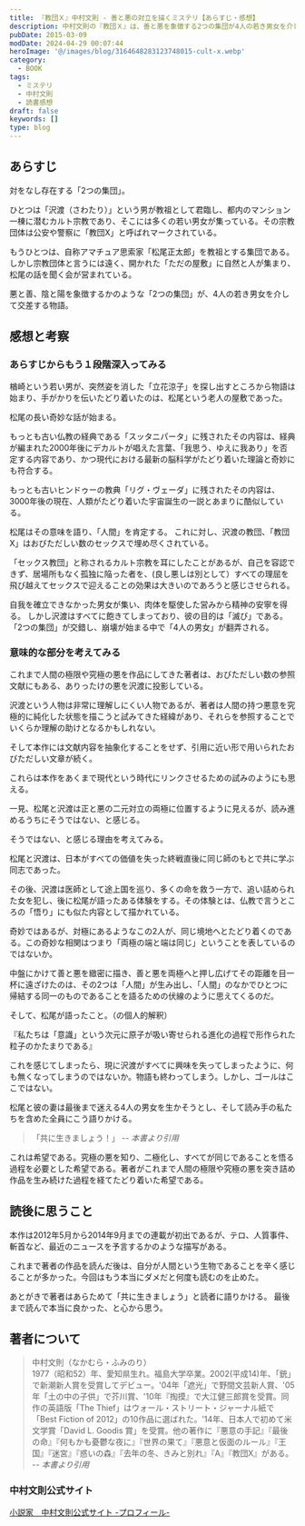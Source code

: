 ```yaml
---
title: 『教団Ｘ』中村文則 - 善と悪の対立を描くミステリ【あらすじ・感想】
description: 中村文則の『教団Ｘ』は、善と悪を象徴する2つの集団が4人の若き男女を介して交差する物語。詳細なあらすじと感想を紹介します。
pubDate: 2015-03-09
modDate: 2024-04-29 00:07:44
heroImage: '@/images/blog/3164648283123748015-cult-x.webp'
category:
  - BOOK
tags:
  - ミステリ
  - 中村文則
  - 読書感想
draft: false
keywords: []
type: blog
---
```



## あらすじ

対をなし存在する「2つの集団」。

ひとつは「沢渡（さわたり）」という男が教祖として君臨し、都内のマンション一棟に潜むカルト宗教であり、そこには多くの若い男女が集っている。その宗教団体は公安や警察に「教団X」と呼ばれマークされている。

もうひとつは、自称アマチュア思索家「松尾正太郎」を教祖とする集団である。しかし宗教団体と言うには遠く、開かれた「ただの屋敷」に自然と人が集まり、松尾の話を聞く会が営まれている。

悪と善、陰と陽を象徴するかのような「2つの集団」が、4人の若き男女を介して交差する物語。

## 感想と考察

<Alert type='danger' content='※ネタバレ満載です' />

### あらすじからもう１段階深入ってみる

楢崎という若い男が、突然姿を消した「立花涼子」を探し出すところから物語は始まり、手がかりを伝いたどり着いたのは、松尾という老人の屋敷であった。

松尾の長い奇妙な話が始まる。

もっとも古い仏教の経典である「スッタニパータ」に残されたその内容は、経典が編まれた2000年後にデカルトが唱えた言葉、「我思う、ゆえに我あり」を否定する内容であり、かつ現代における最新の脳科学がたどり着いた理論と奇妙にも符合する。

もっとも古いヒンドゥーの教典「リグ・ヴェーダ」に残されたその内容は、3000年後の現在、人類がたどり着いた宇宙誕生の一説とあまりに酷似している。

松尾はその意味を語り、「人間」を肯定する。
これに対し、沢渡の教団、「教団X」はおびただしい数のセックスで埋め尽くされている。

「セックス教団」と称されるカルト宗教を耳にしたことがあるが、自己を容認できず、居場所もなく孤独に陥った者を、(良し悪しは別として）すべての理屈を飛び越えてセックスで迎えることの効果は大きいのであろうと感じさせられる。

自我を確立できなかった男女が集い、肉体を駆使した営みから精神の安寧を得る。
しかし沢渡はすべてに飽きてしまっており、彼の目的は「滅び」である。
「2つの集団」が交錯し、崩壊が始まる中で「4人の男女」が翻弄される。

### 意味的な部分を考えてみる

これまで人間の極限や究極の悪を作品にしてきた著者は、おびただしい数の参照文献にもある、ありったけの悪を沢渡に投影している。

沢渡という人物は非常に理解しにくい人物であるが、著者は人間の持つ悪意を究極的に純化した状態を描こうと試みてきた経緯があり、それらを参照することでいくらか理解の助けとなるかもしれない。

<BlogCard
  title='『掏摸』『王国』 ＜二作品＞ 中村文則 【読書感想】'
  description='あらすじ 東京を仕事場にする天才スリ師。ある日、彼は「最悪」の男と再会する。男の名は木崎――かつて仕事をともにした闇社会に生きる男。木崎は彼にこう囁いた。 「これから三つの仕事をこなせ。失敗すれば、お前を殺す。逃げれば、あの女と子供を殺す」 　運命とはなにか、他人の人生を支配するとはどうい'
  url='https://www.neputa-note.net/2017/04/2/'
  domain='www.neputa-note.net'
/>

そして本作には文献内容を抽象化することをせず、引用に近い形で用いられたおびただしい文章が続く。

これらは本作をあくまで現代という時代にリンクさせるための試みのようにも思える。

一見、松尾と沢渡は正と悪の二元対立の両極に位置するように見えるが、読み進めるうちにそうではない、と感じる。

そうではない、と感じる理由を考えてみる。

松尾と沢渡は、日本がすべての価値を失った終戦直後に同じ師のもとで共に学ぶ同志であった。

その後、沢渡は医師として途上国を巡り、多くの命を救う一方で、追い詰められた女を犯し、後に松尾が語ったある体験をする。その体験とは、仏教で言うところの「悟り」にも似た内容として描かれている。

奇妙ではあるが、対極にあるようなこの2人が、同じ境地へとたどり着くのである。この奇妙な相関はつまり「両極の端と端は同じ」ということを表しているのではないか。

中盤にかけて善と悪を緻密に描き、善と悪を両極へと押し広げてその距離を目一杯に遠ざけたのは、その2つは「人間」が生み出し、「人間」のなかでひとつに帰結する同一のものであることを語るための伏線のように思えてくるのだ。

そして、松尾が語ったこと。（の個人的解釈）

『私たちは「意識」という次元に原子が吸い寄せられる進化の過程で形作られた粒子のかたまりである』

これを感じてしまったら、現に沢渡がすべてに興味を失ってしまったように、何も無くなってしまうのではないか。物語も終わってしまう。しかし、ゴールはここではない。

松尾と彼の妻は最後まで迷える4人の男女を生かそうとし、そして読み手の私たちを含めた全員にこう語りかける。

> 「共に生きましょう！」 <cite>-- 本書より引用</cite>

これは希望である。究極の悪を知り、二極化し、すべてが同じであることを悟る過程を必要とした希望である。著者がこれまで人間の極限や究極の悪を突き詰め作品を生み続けた過程を経てたどり着いた希望である。

## 読後に思うこと

本作は2012年5月から2014年9月までの連載が初出であるが、テロ、人質事件、斬首など、最近のニュースを予言するかのような描写がある。

これまで著者の作品を読んだ後は、自分が人間という生物であることを辛く感じることが多かった。今回はもう本当にダメだと何度も読むのを止めた。

あとがきで著者はあらためて「共に生きましょう」と読者に語りかける。
最後まで読んで本当に良かった、と心から思う。

<div class='not-prose'>
  <div data-vc_mylinkbox_id='886766925'></div>
</div>

## 著者について

> 中村文則（なかむら・ふみのり）<br />
> 1977（昭和52）年、愛知県生れ。福島大学卒業。2002(平成14)年、「銃」で新潮新人賞を受賞してデビュー。'04年「遮光」で野間文芸新人賞、'05年「土の中の子供」で芥川賞、'10年『掏摸』で大江健三郎賞を受賞。同作の英語版「The Thief」はウォール・ストリート・ジャーナル紙で「Best Fiction of 2012」の10作品に選ばれた。'14年、日本人で初めて米文学賞「David L. Goodis 賞」を受賞。他の著作に『悪意の手記』『最後の命』『何もかも憂鬱な夜に』『世界の果て』『悪意と仮面のルール』『王国』『迷宮』『惑いの森』『去年の冬、きみと別れ』『A』『教団X』がある。 <cite>-- 本書より引用</cite>

### 中村文則公式サイト

[小説家　中村文則公式サイト -プロフィール-](http://www.nakamurafuminori.jp/)
